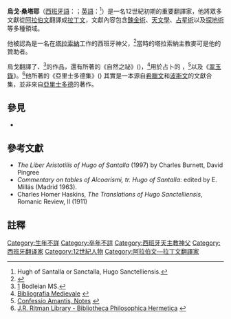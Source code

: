 {{Infobox person
| name          = 烏戈·桑塔耶<br />{{lang|es|Hugo de Santalla}}
| image         = 
| alt           = 
| caption       = 
| birth_name    = 
| birth_date    = 
| birth_place   = 
| death_date    = 12世紀
| death_place   = 
| nationality   = {{ESP}}
| other_names   = {{lang|la|Hugo Sanctelliensis}}
| occupation    = [[翻譯家|翻譯家]]、[[祭司#基督宗教|神父]]
| years_active  = 12世紀
| known_for     = 將中世紀阿拉伯文獻譯介至歐洲
| notable_works = 《[[翠玉錄|翠玉錄]]》拉丁文譯本等
}}

'''烏戈·桑塔耶'''（[[西班牙語|西班牙語]]：{{lang|es|Hugo de Santalla}}；[[英語|英語]]：{{lang|en|Hugo of Santalla}}<ref>Hugh of Santalla or Sanctalla, Hugo Sanctelliensis.</ref>）是一名12世紀初期的重要翻譯家，他將眾多文獻從[[阿拉伯文|阿拉伯文]]翻譯成[[拉丁文|拉丁文]]，文獻內容包含[[鍊金術|鍊金術]]、[[天文學|天文學]]、[[占星術|占星術]]以及[[探地術|探地術]]等多種領域。

他被認為是一名在[[塔拉索納|塔拉索納]]工作的西班牙神父，<ref>{{Cite web |url=http://libro.uca.edu/ics/ics8.htm |title=Chapter 8: Islamic and Christian Spain in the Early Middle Ages<!-- Bot generated title --> |accessdate=2016-12-03 |archive-date=2018-09-01 |archive-url=https://web.archive.org/web/20180901230108/https://libro.uca.edu/ics/ics8.htm |dead-url=no }}</ref>當時的塔拉索納主教麥可是他的贊助者。

烏戈翻譯了{{tsl|en|Alfraganus|阿爾·法甘尼}}、<ref>[http://www.bodley.ox.ac.uk/dept/scwmss/wmss/online/medieval/selden/selden-b.html] {{Wayback|url=http://www.bodley.ox.ac.uk/dept/scwmss/wmss/online/medieval/selden/selden-b.html |date=20171205210833 }} Bodleian MS.</ref>{{tsl|en|Haly Abenragel|哈里·阿本拉吉}}的作品，還有{{tsl|en|Apollonius of Tyana|泰阿那的阿波羅尼烏斯}}所著的《自然之祕》({{lang|la|''Liber de secretis naturae''}})，<ref>[http://www.tecnopublish.com/HermesLatinus/bibl_medievale.htm Bibliografia Medievale<!-- Bot generated title -->] {{webarchive|url=https://web.archive.org/web/20061116172255/http://www.tecnopublish.com/HermesLatinus/bibl_medievale.htm |date=2006-11-16 }}</ref>用於占卜的 {{lang|la|''De Spatula''}}，<ref>[http://www.lib.rochester.edu/camelot/teams/cav3b6nts.htm Confessio Amantis, Notes<!-- Bot generated title -->] {{webarchive|url=https://web.archive.org/web/20060903071306/http://www.lib.rochester.edu/camelot/teams/cav3b6nts.htm |date=2006-09-03 }}</ref>以及《[[翠玉錄|翠玉錄]]》。<ref>[http://www.ritmanlibrary.nl/c/p/pub/on_pub/pat/pat_man_C.html J.R. Ritman Library - Bibliotheca Philosophica Hermetica<!-- Bot generated title -->] {{webarchive|url=https://web.archive.org/web/20061007000628/http://www.ritmanlibrary.nl/c/p/pub/on_pub/pat/pat_man_C.html |date=2006-10-07 }}</ref>他所著的《亞里士多德集》({{lang|la|''Liber Aristotilis''}}) 其實是一本源自[[希臘文|希臘文]]和[[波斯語|波斯文]]的文獻合集，並非來自[[亞里士多德|亞里士多德]]的著作。

== 參見 ==
*{{tsl|en|Latin translations of the 12th century|12世紀的拉丁文譯作}}

== 參考文獻 ==
*''The Liber Aristotilis of Hugo of Santalla'' (1997) by Charles Burnett, David Pingree
*''Commentary on tables of Alcoarismi, tr. Hugo of Santalla'': edited by E. Millás (Madrid 1963).
*Charles Homer Haskins, ''The Translations of Hugo Sanctelliensis'', Romanic Review, II (1911)

== 註釋 ==
{{Reflist}}

{{Authority control}}

{{DEFAULTSORT:Hugo de Santalla}}
[[Category:生年不詳|Category:生年不詳]]
[[Category:卒年不詳|Category:卒年不詳]]
[[Category:西班牙天主教神父|Category:西班牙天主教神父]]
[[Category:西班牙翻译家|Category:西班牙翻译家]]
[[Category:12世紀人物|Category:12世紀人物]]
[[Category:阿拉伯文—拉丁文翻譯家|Category:阿拉伯文—拉丁文翻譯家]]